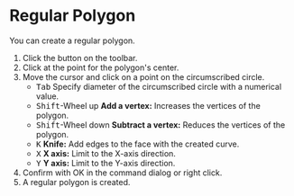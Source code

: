 
# Regular Polygon

<Reference shortcut='' command='Polygon' button='Toolbar' />

You can create a regular polygon.

1. Click the button <ButtonIcon type="button-regular-polygon" /> on the toolbar.
2. Click at the point for the polygon's center.
3. Move the cursor and click on a point on the circumscribed circle.
   - <kbd>Tab</kbd> Specify diameter of the circumscribed circle with a numerical value.
   - <kbd>Shift</kbd>-Wheel up **Add a vertex:** Increases the vertices of the polygon.
   - <kbd>Shift</kbd>-Wheel down **Subtract a vertex:** Reduces the vertices of the polygon.
   - <kbd>K</kbd> **Knife:** Add edges to the face with the created curve.
   - <kbd>X</kbd> **X axis:** Limit to the X-axis direction.
   - <kbd>Y</kbd> **Y axis:** Limit to the Y-axis direction.
4. Confirm with OK in the command dialog or right click.
5. A regular polygon is created.
